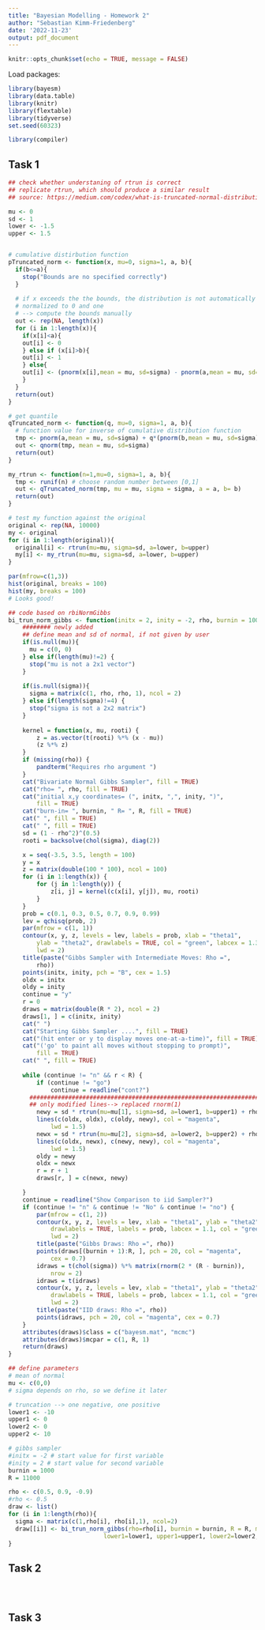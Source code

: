 ```yaml
---
title: "Bayesian Modelling - Homework 2"
author: "Sebastian Kimm-Friedenberg"
date: '2022-11-23'
output: pdf_document
---
```


```r
knitr::opts_chunk$set(echo = TRUE, message = FALSE)
```

Load packages:
```r
library(bayesm)
library(data.table)
library(knitr)
library(flextable)
library(tidyverse)
set.seed(60323)

library(compiler)
```


## Task 1
```r
## check whether understaning of rtrun is correct
## replicate rtrun, which should produce a similar result
## source: https://medium.com/codex/what-is-truncated-normal-distribution-33541dd839cf

mu <- 0
sd <- 1
lower <- -1.5
upper <- 1.5


# cumulative distirbution function
pTruncated_norm <- function(x, mu=0, sigma=1, a, b){
  if(b<=a){
    stop("Bounds are no specified correctly")
  }
  
  # if x exceeds the the bounds, the distribution is not automatically
  # normalized to 0 and one
  # --> compute the bounds manually
  out <- rep(NA, length(x))
  for (i in 1:length(x)){
    if(x[i]<a){
    out[i] <- 0
    } else if (x[i]>b){
    out[i] <- 1
    } else{
    out[i] <- (pnorm(x[i],mean = mu, sd=sigma) - pnorm(a,mean = mu, sd=sigma )) / (pnorm(b,mean = mu, sd=sigma) - pnorm(a,mean = mu, sd=sigma ))
    }
  }
  return(out)
}

# get quantile
qTruncated_norm <- function(q, mu=0, sigma=1, a, b){
  # function value for inverse of cumulative distribution function
  tmp <- pnorm(a,mean = mu, sd=sigma) + q*(pnorm(b,mean = mu, sd=sigma) - pnorm(a,mean = mu, sd=sigma ))
  out <- qnorm(tmp, mean = mu, sd=sigma)
  return(out)
}

my_rtrun <- function(n=1,mu=0, sigma=1, a, b){
  tmp <- runif(n) # choose random number between [0,1]
  out <- qTruncated_norm(tmp, mu = mu, sigma = sigma, a = a, b= b)
  return(out)
}

# test my function against the original
original <- rep(NA, 10000)
my <- original
for (i in 1:length(original)){
  original[i] <- rtrun(mu=mu, sigma=sd, a=lower, b=upper)
  my[i] <- my_rtrun(mu=mu, sigma=sd, a=lower, b=upper)
}

par(mfrow=c(1,3))
hist(original, breaks = 100)
hist(my, breaks = 100)
# Looks good!
```


```r
## code based on rbiNormGibbs
bi_trun_norm_gibbs <- function(initx = 2, inity = -2, rho, burnin = 100, R = 500, mu=NULL, sigma=NULL,lower1, upper1, lower2, upper2) {
    ######## newly added  
    ## define mean and sd of normal, if not given by user
    if(is.null(mu)){
      mu = c(0, 0)
    } else if(length(mu)!=2) {
      stop("mu is not a 2x1 vector")
    }
    
    if(is.null(sigma)){
      sigma = matrix(c(1, rho, rho, 1), ncol = 2)
    } else if(length(sigma)!=4) {
      stop("sigma is not a 2x2 matrix")
    }
  
    kernel = function(x, mu, rooti) {
        z = as.vector(t(rooti) %*% (x - mu))
        (z %*% z)
    }
    if (missing(rho)) {
        pandterm("Requires rho argument ")
    }
    cat("Bivariate Normal Gibbs Sampler", fill = TRUE)
    cat("rho= ", rho, fill = TRUE)
    cat("initial x,y coordinates= (", initx, ",", inity, ")", 
        fill = TRUE)
    cat("burn-in= ", burnin, " R= ", R, fill = TRUE)
    cat(" ", fill = TRUE)
    cat(" ", fill = TRUE)
    sd = (1 - rho^2)^(0.5)
    rooti = backsolve(chol(sigma), diag(2))

    x = seq(-3.5, 3.5, length = 100)
    y = x
    z = matrix(double(100 * 100), ncol = 100)
    for (i in 1:length(x)) {
        for (j in 1:length(y)) {
            z[i, j] = kernel(c(x[i], y[j]), mu, rooti)
        }
    }
    prob = c(0.1, 0.3, 0.5, 0.7, 0.9, 0.99)
    lev = qchisq(prob, 2)
    par(mfrow = c(1, 1))
    contour(x, y, z, levels = lev, labels = prob, xlab = "theta1", 
        ylab = "theta2", drawlabels = TRUE, col = "green", labcex = 1.3, 
        lwd = 2)
    title(paste("Gibbs Sampler with Intermediate Moves: Rho =", 
        rho))
    points(initx, inity, pch = "B", cex = 1.5)
    oldx = initx
    oldy = inity
    continue = "y"
    r = 0
    draws = matrix(double(R * 2), ncol = 2)
    draws[1, ] = c(initx, inity)
    cat(" ")
    cat("Starting Gibbs Sampler ....", fill = TRUE)
    cat("(hit enter or y to display moves one-at-a-time)", fill = TRUE)
    cat("('go' to paint all moves without stopping to prompt)", 
        fill = TRUE)
    cat(" ", fill = TRUE)
    
    while (continue != "n" && r < R) {
        if (continue != "go") 
            continue = readline("cont?")
      #######################################################################  
      ## only modified lines--> replaced rnorm(1)
        newy = sd * rtrun(mu=mu[1], sigma=sd, a=lower1, b=upper1) + rho * oldx
        lines(c(oldx, oldx), c(oldy, newy), col = "magenta", 
            lwd = 1.5)
        newx = sd * rtrun(mu=mu[2], sigma=sd, a=lower2, b=upper2) + rho * newy
        lines(c(oldx, newx), c(newy, newy), col = "magenta", 
            lwd = 1.5)
        oldy = newy
        oldx = newx
        r = r + 1
        draws[r, ] = c(newx, newy)

    }
    continue = readline("Show Comparison to iid Sampler?")
    if (continue != "n" & continue != "No" & continue != "no") {
        par(mfrow = c(1, 2))
        contour(x, y, z, levels = lev, xlab = "theta1", ylab = "theta2", 
            drawlabels = TRUE, labels = prob, labcex = 1.1, col = "green", 
            lwd = 2)
        title(paste("Gibbs Draws: Rho =", rho))
        points(draws[(burnin + 1):R, ], pch = 20, col = "magenta", 
            cex = 0.7)
        idraws = t(chol(sigma)) %*% matrix(rnorm(2 * (R - burnin)), 
            nrow = 2)
        idraws = t(idraws)
        contour(x, y, z, levels = lev, xlab = "theta1", ylab = "theta2", 
            drawlabels = TRUE, labels = prob, labcex = 1.1, col = "green", 
            lwd = 2)
        title(paste("IID draws: Rho =", rho))
        points(idraws, pch = 20, col = "magenta", cex = 0.7)
    }
    attributes(draws)$class = c("bayesm.mat", "mcmc")
    attributes(draws)$mcpar = c(1, R, 1)
    return(draws)
}
```

```r
## define parameters
# mean of normal
mu <- c(0,0)
# sigma depends on rho, so we define it later

# truncation --> one negative, one positive
lower1 <- -10
upper1 <- 0
lower2 <- 0
upper2 <- 10

# gibbs sampler
#initx = -2 # start value for first variable
#inity = 2 # start value for second variable
burnin = 1000
R = 11000

rho <- c(0.5, 0.9, -0.9)
#rho <- 0.5
draw <- list()
for (i in 1:length(rho)){
  sigma <- matrix(c(1,rho[i], rho[i],1), ncol=2)
  draw[[i]] <- bi_trun_norm_gibbs(rho=rho[i], burnin = burnin, R = R, mu=mu, sigma=sigma,
                           lower1=lower1, upper1=upper1, lower2=lower2, upper2=upper2)
}


```



## Task 2

```r


```

```r

```


```r

```

## Task 3
```r

```






